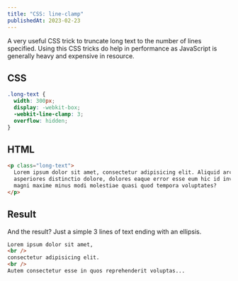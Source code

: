 ```yaml
---
title: "CSS: line-clamp"
publishedAt: 2023-02-23
---
```


A very useful CSS trick to truncate long text to the number of lines specified. Using this CSS tricks do help in performance as JavaScript is generally heavy and expensive in resource.

## CSS

```css
.long-text {
  width: 300px;
  display: -webkit-box;
  -webkit-line-clamp: 3;
  overflow: hidden;
}
```

## HTML

```html
<p class="long-text">
  Lorem ipsum dolor sit amet, consectetur adipisicing elit. Aliquid architecto
  asperiores distinctio dolore, dolores eaque error esse eum hic id inventore
  magni maxime minus modi molestiae quasi quod tempora voluptates?
</p>
```

## Result

And the result? Just a simple 3 lines of text ending with an ellipsis.

```html
Lorem ipsum dolor sit amet,
<br />
consectetur adipisicing elit.
<br />
Autem consectetur esse in quos reprehenderit voluptas...
```
